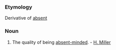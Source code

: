 ===Etymology===
Derivative of [[absent]]
===Noun===
#The quality of being [[absent-minded]]. - [[H. Miller]]